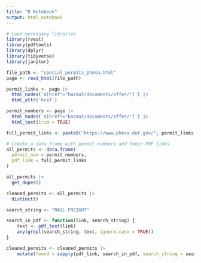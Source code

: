 ```yaml
---
title: "R Notebook"
output: html_notebook
---
```


```r
# Load necessary libraries
library(rvest)
library(pdftools)
library(dplyr)
library(tidyverse)
library(janitor)
```


```r
file_path <- "special_permits_phmsa.html"
page <- read_html(file_path)
```

```r
permit_links <- page |>
  html_nodes('a[href*="hazmat/documents/offer/"]') |>
  html_attr('href')
```

```r
permit_numbers <- page |>
  html_nodes('a[href*="hazmat/documents/offer/"]') |>
  html_text(trim = TRUE)
```

```r
full_permit_links <- paste0("https://www.phmsa.dot.gov/", permit_links)
```

```r
# Create a data frame with permit numbers and their PDF links
all_permits <- data.frame(
  permit_num = permit_numbers,
  pdf_link = full_permit_links
)
```

```r
all_permits |>
  get_dupes()
```

```r
cleaned_permits <- all_permits |>
  distinct()
```

```r
search_string <- "RAIL FREIGHT"

search_in_pdf <- function(link, search_string) {
    text <- pdf_text(link)
    any(grepl(search_string, text, ignore.case = TRUE))
}

cleaned_permits <- cleaned_permits |>
    mutate(found = sapply(pdf_link, search_in_pdf, search_string = search_string))
```

